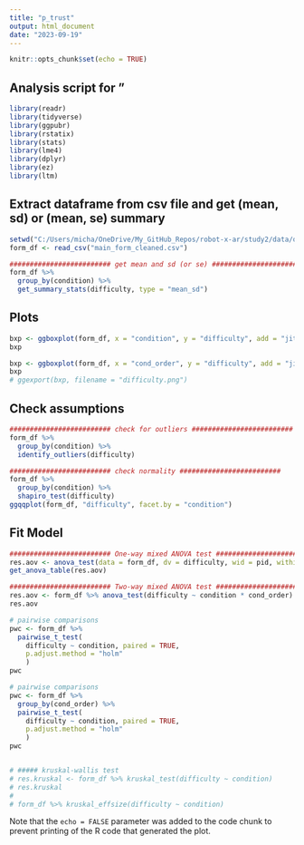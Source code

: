 ```yaml
---
title: "p_trust"
output: html_document
date: "2023-09-19"
---
```


```r
knitr::opts_chunk$set(echo = TRUE)
```

## Analysis script for "

```r
library(readr)
library(tidyverse)
library(ggpubr)
library(rstatix)
library(stats)
library(lme4)
library(dplyr)
library(ez)
library(ltm)
```


## Extract dataframe from csv file and get (mean, sd) or (mean, se) summary

```r

setwd("C:/Users/micha/OneDrive/My_GitHub_Repos/robot-x-ar/study2/data/questionnaire")
form_df <- read_csv("main_form_cleaned.csv")

######################### get mean and sd (or se) ######################### 
form_df %>%
  group_by(condition) %>%
  get_summary_stats(difficulty, type = "mean_sd")


```

## Plots

```r

bxp <- ggboxplot(form_df, x = "condition", y = "difficulty", add = "jitter")
bxp

bxp <- ggboxplot(form_df, x = "cond_order", y = "difficulty", add = "jitter", color = "condition")
bxp
# ggexport(bxp, filename = "difficulty.png")

```


## Check assumptions

```r

######################### check for outliers ######################### 
form_df %>%
  group_by(condition) %>%
  identify_outliers(difficulty)

######################### check normality ######################### 
form_df %>%
  group_by(condition) %>%
  shapiro_test(difficulty)
ggqqplot(form_df, "difficulty", facet.by = "condition")


```


## Fit Model

```r

######################### One-way mixed ANOVA test #########################  
res.aov <- anova_test(data = form_df, dv = difficulty, wid = pid, within = condition)
get_anova_table(res.aov)

######################### Two-way mixed ANOVA test #########################  
res.aov <- form_df %>% anova_test(difficulty ~ condition * cond_order)
res.aov

# pairwise comparisons
pwc <- form_df %>%
  pairwise_t_test(
    difficulty ~ condition, paired = TRUE,
    p.adjust.method = "holm"
    )
pwc

# pairwise comparisons
pwc <- form_df %>%
  group_by(cond_order) %>%
  pairwise_t_test(
    difficulty ~ condition, paired = TRUE,
    p.adjust.method = "holm"
    )
pwc


# ##### kruskal-wallis test
# res.kruskal <- form_df %>% kruskal_test(difficulty ~ condition)
# res.kruskal
# 
# form_df %>% kruskal_effsize(difficulty ~ condition)


```


Note that the `echo = FALSE` parameter was added to the code chunk to prevent printing of the R code that generated the plot.
